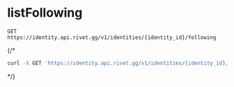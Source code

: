 # listFollowing
```
GET https://identity.api.rivet.gg/v1/identities/{identity_id}/following
```


{/*<RequestExample>
```bash curl
curl -X GET 'https://identity.api.rivet.gg/v1/identities/{identity_id}/following'
```
</RequestExample>*/}
